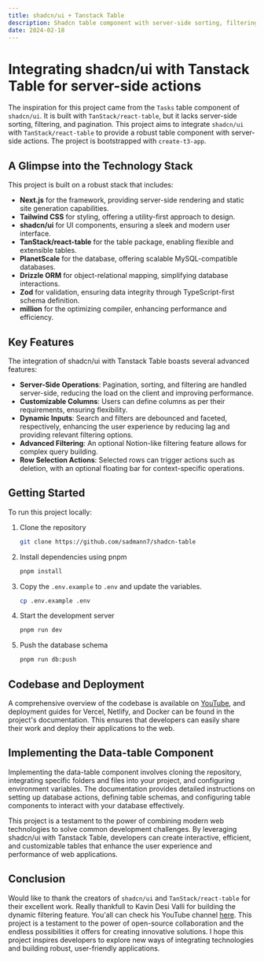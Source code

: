```yaml
---
title: shadcn/ui + Tanstack Table
description: Shadcn table component with server-side sorting, filtering, and pagination.
date: 2024-02-18
---
```


# Integrating shadcn/ui with Tanstack Table for server-side actions

The inspiration for this project came from the `Tasks` table component of `shadcn/ui`. It is built with `TanStack/react-table`, but it lacks server-side sorting, filtering, and pagination. This project aims to integrate `shadcn/ui` with `TanStack/react-table` to provide a robust table component with server-side actions. The project is bootstrapped with `create-t3-app`.

## A Glimpse into the Technology Stack

This project is built on a robust stack that includes:

- **Next.js** for the framework, providing server-side rendering and static site generation capabilities.
- **Tailwind CSS** for styling, offering a utility-first approach to design.
- **shadcn/ui** for UI components, ensuring a sleek and modern user interface.
- **TanStack/react-table** for the table package, enabling flexible and extensible tables.
- **PlanetScale** for the database, offering scalable MySQL-compatible databases.
- **Drizzle ORM** for object-relational mapping, simplifying database interactions.
- **Zod** for validation, ensuring data integrity through TypeScript-first schema definition.
- **million** for the optimizing compiler, enhancing performance and efficiency.

## Key Features

The integration of shadcn/ui with Tanstack Table boasts several advanced features:

- **Server-Side Operations**: Pagination, sorting, and filtering are handled server-side, reducing the load on the client and improving performance.
- **Customizable Columns**: Users can define columns as per their requirements, ensuring flexibility.
- **Dynamic Inputs**: Search and filters are debounced and faceted, respectively, enhancing the user experience by reducing lag and providing relevant filtering options.
- **Advanced Filtering**: An optional Notion-like filtering feature allows for complex query building.
- **Row Selection Actions**: Selected rows can trigger actions such as deletion, with an optional floating bar for context-specific operations.

## Getting Started

To run this project locally:

1. Clone the repository

   ```bash
   git clone https://github.com/sadmann7/shadcn-table
   ```

2. Install dependencies using pnpm

   ```bash
   pnpm install
   ```

3. Copy the `.env.example` to `.env` and update the variables.

   ```bash
   cp .env.example .env
   ```

4. Start the development server

   ```bash
   pnpm run dev
   ```

5. Push the database schema

   ```bash
   pnpm run db:push
   ```

## Codebase and Deployment

A comprehensive overview of the codebase is available on [YouTube](https://www.youtube.com/watch?v=BsvjF5Y6-C8&t=1s), and deployment guides for Vercel, Netlify, and Docker can be found in the project's documentation. This ensures that developers can easily share their work and deploy their applications to the web.

## Implementing the Data-table Component

Implementing the data-table component involves cloning the repository, integrating specific folders and files into your project, and configuring environment variables. The documentation provides detailed instructions on setting up database actions, defining table schemas, and configuring table components to interact with your database effectively.

This project is a testament to the power of combining modern web technologies to solve common development challenges. By leveraging shadcn/ui with Tanstack Table, developers can create interactive, efficient, and customizable tables that enhance the user experience and performance of web applications.

## Conclusion

Would like to thank the creators of `shadcn/ui` and `TanStack/react-table` for their excellent work. Really thankfull to Kavin Desi Valli for building the dynamic filtering feature. You'all can check his YouTube channel [here](https://www.youtube.com/@livecode247). This project is a testament to the power of open-source collaboration and the endless possibilities it offers for creating innovative solutions. I hope this project inspires developers to explore new ways of integrating technologies and building robust, user-friendly applications.
